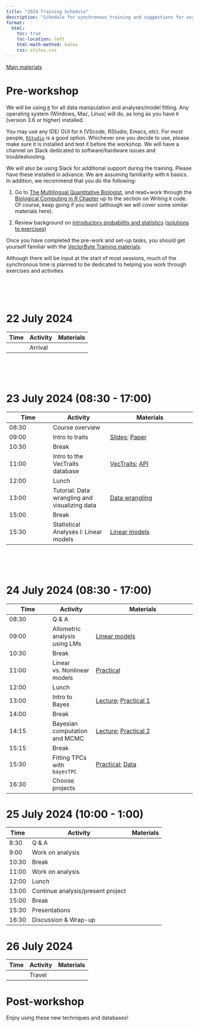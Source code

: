 ```yaml
---
title: "2024 Training Schedule"
description: "Schedule for synchronous training and suggestions for asynchronous study"
format:
  html:
    toc: true
    toc-location: left
    html-math-method: katex
    css: styles.css
---
```


[Main materials](materials.qmd)

# Pre-workshop

We will be using [`R`](https://cran.r-project.org/) for all data manipulation and analyses/model fitting. Any operating system (Windows, Mac, Linux) will do, as long as you have `R` (version 3.6 or higher) installed.

You may use any IDE/ GUI for `R` (VScode, RStudio, Emacs, etc). For most people, [`RStudio`](https://www.rstudio.com/) is a good option. Whichever one you decide to use, please make sure it is installed and test it before the workshop. We will have a channel on Slack dedicated to software/hardware issues and troubleshooting.

We will also be using Slack for additional support during the training. Please have these installed in advance. We are assuming familiarity with `R` basics. In addition, we recommend that you do the following:

1.  Go to [The Multilingual Quantitative Biologist](https://mhasoba.github.io/TheMulQuaBio/intro.html), and read+work through the [Biological Computing in R Chapter](https://mhasoba.github.io/TheMulQuaBio/notebooks/07-R.html) up to the section on Writing `R` code. Of course, keep going if you want (although we will cover some similar materials here).

2.  Review background on [introductory probability and statistics](Stats_review.qmd) ([solutions to exercises](Stats_review_soln.qmd))

Once you have completed the pre-work and set-up tasks, you should get yourself familiar with the [VectorByte Training materials](materials.html).

Although there will be input at the start of most sessions, much of the synchronous time is planned to be dedicated to helping you work through exercises and activities

<br> <br> <br>

# 22 July 2024

| Time | Activity | Materials |
|------|----------|-----------|
|      | Arrival  |           |

<br> <br> <br>

# 23 July 2024 (08:30 - 17:00)

| Time  | Activity                                      | Materials                                                          |
|-----------------|----------------------|---------------------------------|
| 08:30 | Course overview                               |                                                                    |
| 09:00 | Intro to traits                               | [Slides](intro_to_traits.pdf); [Paper](Cator2020.pdf)              |
| 10:30 | Break                                         |                                                                    |
| 11:00 | Intro to the VecTraits database               | [VecTraits](https://tinyurl.com/mu8awx57); [API](Intro_to_API.qmd) |
| 12:00 | Lunch                                         |                                                                    |
| 13:00 | Tutorial: Data wrangling and visualizing data | [Data wrangling](data_wrangling.qmd)                               |
| 15:00 | Break                                         |                                                                    |
| 15:30 | Statistical Analyses I: Linear models         | [Linear models](linear_mod_activity.qmd)                           |

<br> <br> <br>

# 24 July 2024 (08:30 - 17:00)

| Time  | Activity                      | Materials                                                            |
|-----------------|-----------------|---------------------------------------|
| 08:30 | Q & A                         |                                                                      |
| 09:00 | Allometric analysis using LMs | [Linear models](linear_mod_activity.qmd)                             |
| 10:30 | Break                         |                                                                      |
| 11:00 | Linear vs. Nonlinear models   | [Practical](VB_NLLS_activity.qmd)                                    |
| 12:00 | Lunch                         |                                                                      |
| 13:00 | Intro to Bayes                | [Lecture](VB_Bayes1.qmd); [Practical 1](VB_Bayes_activity1.qmd)      |
| 14:00 | Break                         |                                                                      |
| 14:15 | Bayesian computation and MCMC | [Lecture](VB_Bayes2.qmd); [Practical 2](VB_Bayes_activity2.Qmd)      |
| 15:15 | Break                         |                                                                      |
| 15:30 | Fitting TPCs with `bayesTPC`  | [Practical](VB_Bayes_activity2B.qmd); [Data](AeaegyptiTraitData.csv) |
| 16:30 | Choose projects               |                                                                      |

# 25 July 2024 (10:00 - 1:00)

| Time  | Activity                          | Materials |
|-------|-----------------------------------|-----------|
| 8:30  | Q & A                             |           |
| 9:00  | Work on analysis                  |           |
| 10:30 | Break                             |           |
| 11:00 | Work on analysis                  |           |
| 12:00 | Lunch                             |           |
| 13:00 | Continue analysis/present project |           |
| 15:00 | Break                             |           |
| 15:30 | Presentations                     |           |
| 16:30 | Discussion & Wrap-up              |           |

# 26 July 2024

| Time | Activity | Materials |
|------|----------|-----------|
|      | Travel   |           |

# Post-workshop

Enjoy using these new techniques and databases!

<br> <br> <br>
